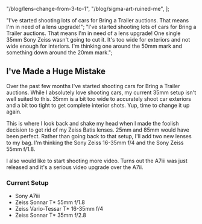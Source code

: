 
  "/blog/lens-change-from-3-to-1",
  "/blog/sigma-art-ruined-me",
];

  "I've started shooting lots of cars for Bring a Trailer auctions. That means I'm in need of a lens upgrade!";
  "I've started shooting lots of cars for Bring a Trailer auctions. That means I'm in need of a lens upgrade! One single 35mm Sony Zeiss wasn't going to cut it. It's too wide for exteriors and not wide enough for interiors. I'm thinking one around the 50mm mark and something down around the 20mm mark.";

## I've Made a Huge Mistake

Over the past few months I've started shooting cars for Bring a Trailer auctions. While I absolutely love shooting cars, my current 35mm setup isn't well suited to this. 35mm is a bit too wide to accurately shoot car exteriors and a bit too tight to get complete interior shots. Yup, time to change it up again.

This is where I look back and shake my head when I made the foolish decision to get rid of my Zeiss Batis lenses. 25mm and 85mm would have been perfect. Rather than going back to that setup, I'll add two new lenses to my bag. I'm thinking the Sony Zeiss 16-35mm f/4 and the Sony Zeiss 55mm f/1.8.

I also would like to start shooting more video. Turns out the A7iii was just released and it's a serious video upgrade over the A7ii.

### Current Setup

- Sony A7iii
- Zeiss Sonnar T\* 55mm f/1.8
- Zeiss Vario-Tessar T\* 16-35mm f/4
- Zeiss Sonnar T\* 35mm f/2.8
